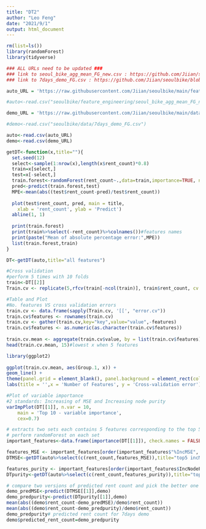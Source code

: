 ```yaml
---
title: "DT2"
author: "Leo Feng"
date: "2021/9/1"
output: html_document
---
```

```r
rm(list=ls())
library(randomForest)
library(tidyverse)

### ALL URLs need to be updated ###
### link to seoul_bike_agg_mean_FG_new.csv : https://github.com/Jiian/seoulbike/blob/main/feature_engineering/seoul_bike_agg_mean_FG_new.csv  ###
### link to 7days_demo_FG.csv : https://github.com/Jiian/seoulbike/blob/main/data/7days_demo_FG.csv  ###

auto_URL = 'https://raw.githubusercontent.com/Jiian/seoulbike/main/feature_engineering/seoul_bike_agg_mean_FG_new.csv?token=AVLOXCIPP7GV5E5GR6IZ5M3BHMX3G'

#auto<-read.csv("seoulbike/feature_engineering/seoul_bike_agg_mean_FG_new.csv")

demo_URL = 'https://raw.githubusercontent.com/Jiian/seoulbike/main/data/7days_demo_FG.csv?token=AVLOXCLERTILKVGOFV4JX2LBHMX4E'

#demo<-read.csv("seoulbike/data/7days_demo_FG.csv")

auto<-read.csv(auto_URL)
demo<-read.csv(demo_URL)
```

```r
getDT<-function(x,title=""){
  set.seed(12)
  select<-sample(1:nrow(x),length(x$rent_count)*0.8)
  train=x[select,]
  test=x[-select,]
  train.forest<-randomForest(rent_count~.,data=train,importance=TRUE, ntree=100)
  pred<-predict(train.forest,test)
  MPE<-mean(abs((test$rent_count-pred)/test$rent_count))
  
  plot(test$rent_count, pred, main = title,
    xlab = 'rent_count', ylab = 'Predict')
  abline(1, 1)
  
  print(train.forest)
  print(train%>%select(-rent_count)%>%colnames())#features names
  print(paste("Mean of absolute percentage error:",MPE))
  list(train.forest,train)
}

DT<-getDT(auto,title="all features")

```

```r
#Cross validation
#perform 5 times with 10 folds
train<-DT[[2]]
Train.cv <- replicate(5,rfcv(train[-ncol(train)], train$rent_count, cv.fold = 10, step=1.5),simplify = FALSE)

#Table and Plot 
#No. features VS cross validation errors 
train.cv <- data.frame(sapply(Train.cv, '[[', "error.cv"))
train.cv$features <- rownames(train.cv)
train.cv <- gather(train.cv,key="key",value="value",-features)
train.cv$features <- as.numeric(as.character(train.cv$features))
 
train.cv.mean <- aggregate(train.cv$value, by = list(train.cv$features), FUN = mean)
head(train.cv.mean, 15)#lowest x when 5 features

library(ggplot2)
 
ggplot(train.cv.mean, aes(Group.1, x)) +
geom_line() +
theme(panel.grid = element_blank(), panel.background = element_rect(color = 'black', fill = 'transparent')) +
labs(title = '',x = 'Number of Features', y = 'Cross-validation error')
```
```r
#Plot of variable importance
#2 standards: Increasing of MSE and Increasing node purity
varImpPlot(DT[[1]], n.var = 10,
    main = 'Top 10 - variable importance',
    cex=0.7)
```
```r
# extracts two sets each contains 5 features corresponding to the top 5 increasing MSE and increasing node purity
# perform randomForest on each set
important_features<-data.frame(importance(DT[[1]]), check.names = FALSE)

features_MSE <- important_features[order(important_features$"%IncMSE", decreasing = TRUE), ][c(1:5),]%>%rownames()
DTMSE<-getDT(auto%>%select(c(rent_count,features_MSE)),title="top5 incMSE")

features_purity <- important_features[order(important_features$IncNodePurity, decreasing = TRUE), ][c(1:5),]%>%rownames()
DTpurity<-getDT(auto%>%select(c(rent_count,features_purity)),title="top5 incnodepurity")

```
```r
# compare two versions of predicted rent count and pick the better one
demo_predMSE<-predict(DTMSE[[1]],demo)
demo_predpurity<-predict(DTpurity[[1]],demo)
mean(abs((demo$rent_count-demo_predMSE)/demo$rent_count))
mean(abs((demo$rent_count-demo_predpurity)/demo$rent_count))
demo_predpurity# predicted rent count for 7days demo
demo$predicted_rent_count=demo_predpurity
```



